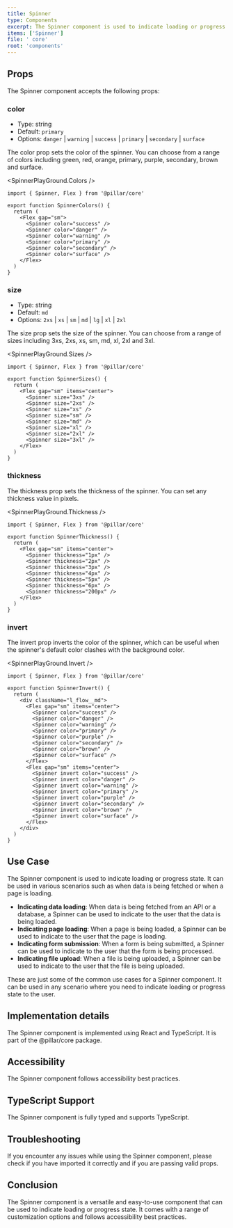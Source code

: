 ```yaml
---
title: Spinner
type: Components
excerpt: The Spinner component is used to indicate loading or progress state.
items: ['Spinner']
file: ' core'
root: 'components'
---
```


## Props

The Spinner component accepts the following props:

### color

- Type: string
- Default: `primary`
- Options: `danger` | `warning` | `success` | `primary` | `secondary` | `surface`

The color prop sets the color of the spinner. You can choose from a range of colors including green, red, orange, primary, purple, secondary, brown and surface.

<SpinnerPlayGround.Colors />

```tsx showLineNumbers title="Spinner.tsx"
import { Spinner, Flex } from '@pillar/core'

export function SpinnerColors() {
  return (
    <Flex gap="sm">
      <Spinner color="success" />
      <Spinner color="danger" />
      <Spinner color="warning" />
      <Spinner color="primary" />
      <Spinner color="secondary" />
      <Spinner color="surface" />
    </Flex>
  )
}
```

### size

- Type: string
- Default: `md`
- Options: `2xs` | `xs` | `sm` | `md` | `lg` | `xl` | `2xl`

The size prop sets the size of the spinner. You can choose from a range of sizes including 3xs, 2xs, xs, sm, md, xl, 2xl and 3xl.

<SpinnerPlayGround.Sizes />

```tsx showLineNumbers title="Spinner.tsx"
import { Spinner, Flex } from '@pillar/core'

export function SpinnerSizes() {
  return (
    <Flex gap="sm" items="center">
      <Spinner size="3xs" />
      <Spinner size="2xs" />
      <Spinner size="xs" />
      <Spinner size="sm" />
      <Spinner size="md" />
      <Spinner size="xl" />
      <Spinner size="2xl" />
      <Spinner size="3xl" />
    </Flex>
  )
}
```

### thickness

The thickness prop sets the thickness of the spinner. You can set any thickness value in pixels.

<SpinnerPlayGround.Thickness />

```tsx showLineNumbers title="Spinner.tsx"
import { Spinner, Flex } from '@pillar/core'

export function SpinnerThickness() {
  return (
    <Flex gap="sm" items="center">
      <Spinner thickness="1px" />
      <Spinner thickness="2px" />
      <Spinner thickness="3px" />
      <Spinner thickness="4px" />
      <Spinner thickness="5px" />
      <Spinner thickness="6px" />
      <Spinner thickness="200px" />
    </Flex>
  )
}
```

### invert

The invert prop inverts the color of the spinner, which can be useful when the spinner's default color clashes with the background color.

<SpinnerPlayGround.Invert />

```tsx showLineNumbers title="Spinner.tsx"
import { Spinner, Flex } from '@pillar/core'

export function SpinnerInvert() {
  return (
    <div className="l_flow__md">
      <Flex gap="sm" items="center">
        <Spinner color="success" />
        <Spinner color="danger" />
        <Spinner color="warning" />
        <Spinner color="primary" />
        <Spinner color="purple" />
        <Spinner color="secondary" />
        <Spinner color="brown" />
        <Spinner color="surface" />
      </Flex>
      <Flex gap="sm" items="center">
        <Spinner invert color="success" />
        <Spinner invert color="danger" />
        <Spinner invert color="warning" />
        <Spinner invert color="primary" />
        <Spinner invert color="purple" />
        <Spinner invert color="secondary" />
        <Spinner invert color="brown" />
        <Spinner invert color="surface" />
      </Flex>
    </div>
  )
}
```

## Use Case

The Spinner component is used to indicate loading or progress state. It can be used in various scenarios such as when data is being fetched or when a page is loading.

- **Indicating data loading**: When data is being fetched from an API or a database, a Spinner can be used to indicate to the user that the data is being loaded.
- **Indicating page loading**: When a page is being loaded, a Spinner can be used to indicate to the user that the page is loading.
- **Indicating form submission**: When a form is being submitted, a Spinner can be used to indicate to the user that the form is being processed.
- **Indicating file upload**: When a file is being uploaded, a Spinner can be used to indicate to the user that the file is being uploaded.

These are just some of the common use cases for a Spinner component. It can be used in any scenario where you need to indicate loading or progress state to the user.

## Implementation details

The Spinner component is implemented using React and TypeScript. It is part of the @pillar/core package.

## Accessibility

The Spinner component follows accessibility best practices.

## TypeScript Support

The Spinner component is fully typed and supports TypeScript.

## Troubleshooting

If you encounter any issues while using the Spinner component, please check if you have imported it correctly and if you are passing valid props.

## Conclusion

The Spinner component is a versatile and easy-to-use component that can be used to indicate loading or progress state. It comes with a range of customization options and follows accessibility best practices.
